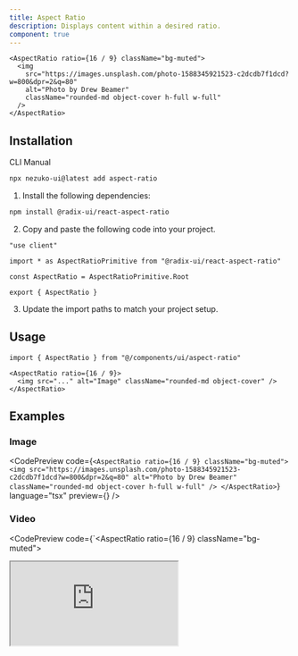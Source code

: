 ```yaml
---
title: Aspect Ratio
description: Displays content within a desired ratio.
component: true
---
```


```tsx
<AspectRatio ratio={16 / 9} className="bg-muted">
  <img
    src="https://images.unsplash.com/photo-1588345921523-c2dcdb7f1dcd?w=800&dpr=2&q=80"
    alt="Photo by Drew Beamer"
    className="rounded-md object-cover h-full w-full"
  />
</AspectRatio>
```

## Installation

<Tabs defaultValue="cli">

<TabsList>
  <TabsTrigger value="cli">CLI</TabsTrigger>
  <TabsTrigger value="manual">Manual</TabsTrigger>
</TabsList>
<TabsContent value="cli">

```bash
npx nezuko-ui@latest add aspect-ratio
```

</TabsContent>

<TabsContent value="manual">

1. Install the following dependencies:

```bash
npm install @radix-ui/react-aspect-ratio
```

2. Copy and paste the following code into your project.

```tsx
"use client"

import * as AspectRatioPrimitive from "@radix-ui/react-aspect-ratio"

const AspectRatio = AspectRatioPrimitive.Root

export { AspectRatio }
```

3. Update the import paths to match your project setup.

</TabsContent>

</Tabs>

## Usage

```tsx
import { AspectRatio } from "@/components/ui/aspect-ratio"
```

```tsx
<AspectRatio ratio={16 / 9}>
  <img src="..." alt="Image" className="rounded-md object-cover" />
</AspectRatio>
```

## Examples

### Image

<CodePreview
  code={`<AspectRatio ratio={16 / 9} className="bg-muted">
  <img
    src="https://images.unsplash.com/photo-1588345921523-c2dcdb7f1dcd?w=800&dpr=2&q=80"
    alt="Photo by Drew Beamer"
    className="rounded-md object-cover h-full w-full"
  />
</AspectRatio>`}
  language="tsx"
  preview={<AspectRatioDemo />}
/>

### Video

<CodePreview
  code={`<AspectRatio ratio={16 / 9} className="bg-muted">
  <iframe
    src="https://www.youtube.com/embed/dQw4w9WgXcQ"
    title="YouTube video player"
    allow="accelerometer; autoplay; clipboard-write; encrypted-media; gyroscope; picture-in-picture"
    allowFullScreen
    className="rounded-md h-full w-full"
  />
</AspectRatio>`}
  language="tsx"
  preview={<AspectRatioVideo />}
/>

### Square

<CodePreview
  code={`<AspectRatio ratio={1} className="bg-muted">
  <img
    src="https://images.unsplash.com/photo-1535713875002-d1d0cf377fde?w=400&dpr=2&q=80"
    alt="Avatar"
    className="rounded-md object-cover h-full w-full"
  />
</AspectRatio>`}
  language="tsx"
  preview={<AspectRatioSquare />}
/>

## API Reference

### AspectRatio

Built on top of [Radix Aspect Ratio](https://www.radix-ui.com/primitives/docs/components/aspect-ratio).

| Prop | Type | Default | Description |
| --- | --- | --- | --- |
| `ratio` | `number` | `1` | The desired ratio |
| `asChild` | `boolean` | `false` | Change the default rendered element for the one passed as a child |

## Styling

The AspectRatio component can be styled using Tailwind CSS classes:

```tsx
<AspectRatio ratio={16 / 9} className="bg-muted rounded-lg overflow-hidden">
  <img src="..." alt="..." className="object-cover w-full h-full" />
</AspectRatio>
```

## Accessibility

The AspectRatio component maintains the aspect ratio of its content while being fully accessible. When used with images, ensure proper `alt` attributes are provided.

## Common Ratios

- **16:9** - Standard widescreen (1.78)
- **4:3** - Traditional TV/monitor (1.33)
- **1:1** - Square (1)
- **3:2** - Classic photography (1.5)
- **21:9** - Ultra-wide (2.33)

## Best Practices

- Use appropriate ratios for your content type
- Ensure images have proper `object-fit` classes
- Consider responsive behavior with container sizing
- Provide meaningful alt text for images
- Test with various content sizes and types